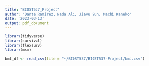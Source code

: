 ```yaml
---
title: "BIOST537_Project"
author: "Dante Ramirez, Nada Ali, Jiayu Sun, Machi Kaneko"
date: '2023-03-13'
output: pdf_document
---
```


```r

library(tidyverse)
library(survival)
library(flexsurv)
library(msm)

bmt_df <- read_csv(file = "~/BIOST537/BIOST537-Project/bmt.csv")

```

```r



```

